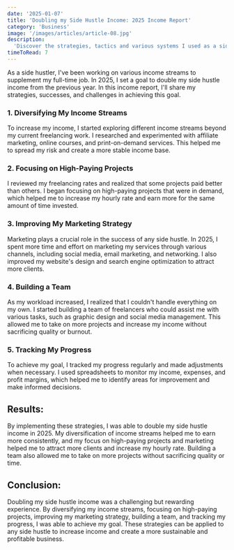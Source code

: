 ```yaml
---
date: '2025-01-07'
title: 'Doubling my Side Hustle Income: 2025 Income Report'
category: 'Business'
image: '/images/articles/article-08.jpg'
description:
  'Discover the strategies, tactics and various systems I used as a side hustler to double my income in 2025.'
timeToRead: 7
---
```


As a side hustler, I've been working on various income streams to supplement my full-time job. In 2025, I set a goal to double my side hustle income from the previous year. In this income report, I'll share my strategies, successes, and challenges in achieving this goal.

### 1. Diversifying My Income Streams

To increase my income, I started exploring different income streams beyond my current freelancing work. I researched and experimented with affiliate marketing, online courses, and print-on-demand services. This helped me to spread my risk and create a more stable income base.

### 2. Focusing on High-Paying Projects

I reviewed my freelancing rates and realized that some projects paid better than others. I began focusing on high-paying projects that were in demand, which helped me to increase my hourly rate and earn more for the same amount of time invested.

### 3. Improving My Marketing Strategy

Marketing plays a crucial role in the success of any side hustle. In 2025, I spent more time and effort on marketing my services through various channels, including social media, email marketing, and networking. I also improved my website's design and search engine optimization to attract more clients.

### 4. Building a Team

As my workload increased, I realized that I couldn't handle everything on my own. I started building a team of freelancers who could assist me with various tasks, such as graphic design and social media management. This allowed me to take on more projects and increase my income without sacrificing quality or burnout.

### 5. Tracking My Progress

To achieve my goal, I tracked my progress regularly and made adjustments when necessary. I used spreadsheets to monitor my income, expenses, and profit margins, which helped me to identify areas for improvement and make informed decisions.

## Results:

By implementing these strategies, I was able to double my side hustle income in 2025. My diversification of income streams helped me to earn more consistently, and my focus on high-paying projects and marketing helped me to attract more clients and increase my hourly rate. Building a team also allowed me to take on more projects without sacrificing quality or time.

## Conclusion:

Doubling my side hustle income was a challenging but rewarding experience. By diversifying my income streams, focusing on high-paying projects, improving my marketing strategy, building a team, and tracking my progress, I was able to achieve my goal. These strategies can be applied to any side hustle to increase income and create a more sustainable and profitable business.
